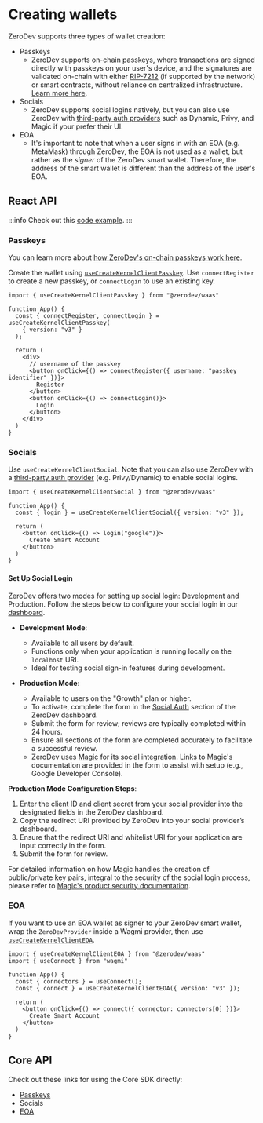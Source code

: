 # Creating wallets

ZeroDev supports three types of wallet creation:

- Passkeys
  - ZeroDev supports on-chain passkeys, where transactions are signed directly with passkeys on your user's device, and the signatures are validated on-chain with either [RIP-7212](https://github.com/ethereum/RIPs/blob/master/RIPS/rip-7212.md) (if supported by the network) or smart contracts, without reliance on centralized infrastructure.  [Learn more here](/sdk/advanced/passkeys).
- Socials
  - ZeroDev supports social logins natively, but you can also use ZeroDev with [third-party auth providers](/sdk/signers/intro) such as Dynamic, Privy, and Magic if your prefer their UI.
- EOA
  - It's important to note that when a user signs in with an EOA (e.g. MetaMask) through ZeroDev, the EOA is not used as a wallet, but rather as the *signer* of the ZeroDev smart wallet.  Therefore, the address of the smart wallet is different than the address of the user's EOA.

## React API

:::info
Check out this [code example](https://github.com/zerodevapp/waas-examples/tree/main/create-account).
:::

### Passkeys

You can learn more about [how ZeroDev's on-chain passkeys work here](/sdk/advanced/passkeys).

Create the wallet using [`useCreateKernelClientPasskey`](/react/use-create-kernelclient-passkey).  Use `connectRegister` to create a new passkey, or `connectLogin` to use an existing key.

```tsx
import { useCreateKernelClientPasskey } from "@zerodev/waas"

function App() {
  const { connectRegister, connectLogin } = useCreateKernelClientPasskey(
    { version: "v3" }
  );

  return (
    <div>
      // username of the passkey
      <button onClick={() => connectRegister({ username: "passkey identifier" })}>
        Register
      </button>
      <button onClick={() => connectLogin()}>
        Login
      </button>
    </div>
  )
}

```

### Socials

Use `useCreateKernelClientSocial`.  Note that you can also use ZeroDev with a [third-party auth provider](/sdk/signers/intro) (e.g. Privy/Dynamic) to enable social logins.

```tsx
import { useCreateKernelClientSocial } from "@zerodev/waas"

function App() {
  const { login } = useCreateKernelClientSocial({ version: "v3" });

  return (
    <button onClick={() => login("google")}>
      Create Smart Account
    </button>
  )
}
```

#### Set Up Social Login

ZeroDev offers two modes for setting up social login: Development and Production. Follow the steps below to configure your social login in our [dashboard](https://dashboard.zerodev.app/auth-options).

- **Development Mode**:
  - Available to all users by default.
  - Functions only when your application is running locally on the `localhost` URI.
  - Ideal for testing social sign-in features during development.

- **Production Mode**:
  - Available to users on the "Growth" plan or higher.
  - To activate, complete the form in the [Social Auth](https://dashboard.zerodev.app/auth-options) section of the ZeroDev dashboard.
  - Submit the form for review; reviews are typically completed within 24 hours.
  - Ensure all sections of the form are completed accurately to facilitate a successful review.
  - ZeroDev uses [Magic](https://magic.link/docs/home/security/product-security) for its social integration. Links to Magic's documentation are provided in the form to assist with setup (e.g., Google Developer Console).

**Production Mode Configuration Steps**:
1. Enter the client ID and client secret from your social provider into the designated fields in the ZeroDev dashboard.
2. Copy the redirect URI provided by ZeroDev into your social provider’s dashboard.
3. Ensure that the redirect URI and whitelist URI for your application are input correctly in the form.
4. Submit the form for review.

For detailed information on how Magic handles the creation of public/private key pairs, integral to the security of the social login process, please refer to [Magic's product security documentation](https://magic.link/docs/home/security/product-security).

### EOA

If you want to use an EOA wallet as signer to your ZeroDev smart wallet, wrap the `ZeroDevProvider` inside a Wagmi provider, then use [`useCreateKernelClientEOA`](/react/use-create-kernelclient-eoa).

```tsx
import { useCreateKernelClientEOA } from "@zerodev/waas"
import { useConnect } from "wagmi"

function App() {
  const { connectors } = useConnect();
  const { connect } = useCreateKernelClientEOA({ version: "v3" });

  return (
    <button onClick={() => connect({ connector: connectors[0] })}>
      Create Smart Account
    </button>
  )
}
```

## Core API

Check out these links for using the Core SDK directly:

- [Passkeys](/sdk/advanced/passkeys) 
- Socials
- [EOA](/sdk/core-api/create-account)

